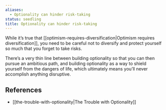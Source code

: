 ```yaml
---
aliases:
  - Optionality can hinder risk-taking
status: seedling
title: Optionality can hinder risk-taking
---
```

While it’s true that [[optimism-requires-diversification|Optimism requires diversification]], you need to be careful not to diversify and protect yourself so much that you forget to take risks.

There’s a very thin line between building optionality so that you can then pursue an ambitious path, and building optionality as a way to shield yourself from the dangers of life, which ultimately means you’ll never accomplish anything disruptive.

## References

- [[the-trouble-with-optionality|The Trouble with Optionality]]
